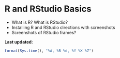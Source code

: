 # R and RStudio Basics {#rstudiobasics}

- What is R? What is RStudio?
- Installing R and RStudio directions with screenshots
- Screenshots of RStudio frames?


**Last updated:**

```r
format(Sys.time(), "%A, %B %d, %Y %X %Z")
```
